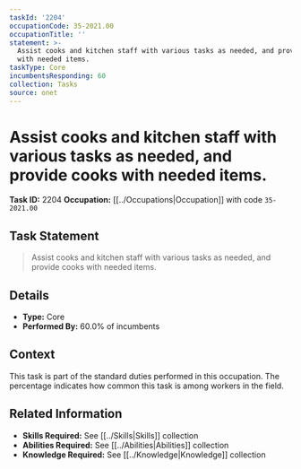 ```yaml
---
taskId: '2204'
occupationCode: 35-2021.00
occupationTitle: ''
statement: >-
  Assist cooks and kitchen staff with various tasks as needed, and provide cooks
  with needed items.
taskType: Core
incumbentsResponding: 60
collection: Tasks
source: onet
---
```

# Assist cooks and kitchen staff with various tasks as needed, and provide cooks with needed items.

**Task ID:** 2204
**Occupation:** [[../Occupations|Occupation]] with code `35-2021.00`

## Task Statement

> Assist cooks and kitchen staff with various tasks as needed, and provide cooks with needed items.

## Details

- **Type:** Core
- **Performed By:** 60.0% of incumbents

## Context

This task is part of the standard duties performed in this occupation. The percentage indicates how common this task is among workers in the field.

## Related Information

- **Skills Required:** See [[../Skills|Skills]] collection
- **Abilities Required:** See [[../Abilities|Abilities]] collection
- **Knowledge Required:** See [[../Knowledge|Knowledge]] collection
